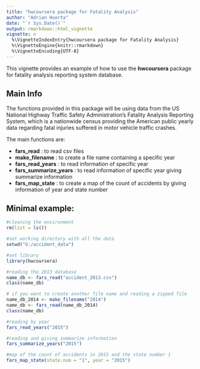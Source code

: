 ```yaml
---
title: "hwcoursera package for Fatality Analysis"
author: "Adrian Huerta"
date: "`r Sys.Date()`"
output: rmarkdown::html_vignette
vignette: >
  %\VignetteIndexEntry{hwcoursera package for Fatality Analysis}
  %\VignetteEngine{knitr::rmarkdown}
  %\VignetteEncoding{UTF-8}
---
```


This vignette provides an example of how to use the  **hwcoursera** package for fatality analysis reporting system database.

## Main Info

The functions provided in this package will be using data from the US National Highway Traffic Safety Administration's Fatality Analysis Reporting System, which is a nationwide census providing the American public yearly data regarding fatal injuries suffered in motor vehicle traffic crashes. 

The main functions are:

- **fars_read** : to read csv files
- **make_filename** : to create a file name containing a specific year
- **fars_read_years** : to read information of specific year
- **fars_summarize_years** : to read information of specific year giving summarize information
- **fars_map_state** : to create a map of the count of accidents by giving information of year and state number


## Minimal example: 

```r
#cleaning the environment
rm(list = ls()) 

#set working directory with all the data
setwd("G:/accident_data")

#set library
library(hwcoursera)

#reading the 2013 database
name_db <- fars_read("accident_2013.csv")
class(name_db)

# if you want to create another file name and reading a zipped file
name_db_2014 <- make_filename("2014")
name_db <- fars_read(name_db_2014)
class(name_db)

#reading by year
fars_read_years("2015")

#reading and giving summarize information
fars_summarize_years("2015")

#map of the count of accidents in 2015 and the state number 1 
fars_map_state(state.num = "1", year = "2015")
```
